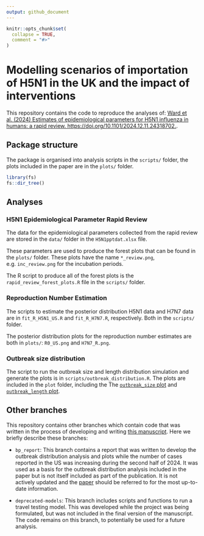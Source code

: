 ```yaml
---
output: github_document
---
```


<!-- README.md is generated from README.Rmd. Please edit that file -->

```r
knitr::opts_chunk$set(
  collapse = TRUE,
  comment = "#>"
)
```

# Modelling scenarios of importation of H5N1 in the UK and the impact of interventions

<!-- badges: start -->
<!-- badges: end -->

This repository contains the code to reproduce the analyses of: [Ward et al. (2024) Estimates of epidemiological parameters for H5N1 influenza in humans: a rapid review. https://doi.org/10.1101/2024.12.11.24318702.](https://doi.org/10.1101/2024.12.11.24318702).

## Package structure

The package is organised into analysis scripts in the `scripts/` folder, the plots included in the paper are in the `plots/` folder. 

```r
library(fs)
fs::dir_tree()
```

## Analyses

### H5N1 Epidemiological Parameter Rapid Review

The data for the epidemiological parameters collected from the rapid review are stored in the `data/` folder in the `H5N1pptdat.xlsx` file. 

These parameters are used to produce the forest plots that can be found in the `plots/` folder. These plots have the name `*_review.png`, e.g. `inc_review.png` for the incubation periods.

The R script to produce all of the forest plots is the `rapid_review_forest_plots.R` file in the `scripts/` folder.

### Reproduction Number Estimation

The scripts to estimate the posterior distribution H5N1 data and H7N7 data are in `fit_R_H5N1_US.R` and `fit_R_H7N7.R`, respectively. Both in the `scripts/` folder.

The posterior distribution plots for the reproduction number estimates are both in `plots/`: `R0_US.png` and `H7N7_R.png`.

### Outbreak size distribution

The script to run the outbreak size and length distribution simulation and generate the plots is in `scripts/outbreak_distribution.R`. The plots are included in the `plot` folder, including the The [`outbreak_size` plot](plots/outbreak_size.png) and [`outbreak_length` plot](plots/outbreak_length.png).

## Other branches

This repository contains other branches which contain code that was written in the process of developing and writing [this manuscript](https://doi.org/10.1101/2024.12.11.24318702). Here we briefly describe these branches:

* `bp_report`: This branch contains a report that was written to develop the outbreak distribution analysis and plots while the number of cases reported in the US was increasing during the second half of 2024. It was used as a basis for the outbreak distribution analysis included in the paper but is not itself included as part of the publication. It is not actively updated and the [paper](https://doi.org/10.1101/2024.12.11.24318702) should be referred to for the most up-to-date information.

* `deprecated-models`: This branch includes scripts and functions to run a travel testing model. This was developed while the project was being formulated, but was not included in the final version of the manuscript. The code remains on this branch, to potentially be used for a future analysis.
